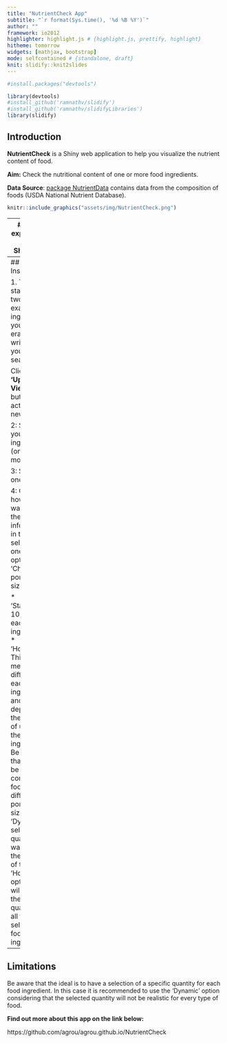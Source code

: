 ```yaml
---
title: "NutrientCheck App"
subtitle: "`r format(Sys.time(), '%d %B %Y')`"
author: ""
framework: io2012
highlighter: highlight.js # {highlight.js, prettify, highlight}
hitheme: tomorrow
widgets: [mathjax, bootstrap]
mode: selfcontained # {standalone, draft}
knit: slidify::knit2slides
---  
```


```r
#install.packages("devtools")
```


```r
library(devtools)
#install_github('ramnathv/slidify')
#install_github('ramnathv/slidifyLibraries')
library(slidify)
```

## Introduction 

**NutrientCheck** is a Shiny web application to help you visualize the nutrient content of food.
  
**Aim:** Check the nutritional content of one or more food ingredients. 

**Data Source**: [package NutrientData](https://github.com/56north/NutrientData) contains data from the composition of foods (USDA National Nutrient Database). 


```r
knitr::include_graphics("assets/img/NutrientCheck.png")
```

---
## Brief explanation of the Shiny App

1. Data Processing

Data ('ABBREV') was manipulated to select just some variables (nutrients) as an example. 
A calculation for the nutrient content of household portions was added as well as for the quantity inputed by the user.

2. UI/Server

UI has 4 input 'fields' and 1 action button, to update information as the input changes. 
Server defines how the plot and the table are presented, with conditions to filter observations or calculate new data, dependent on the user input.

3. App Interface

Allows the user to choose between visualizing nutrient content of 1 or more foods, for **standard portion sizes** or for **household portion size** or even for a self input, that I called **dynamic portion size**.

---
## Instructions

1. The app starts with two examples of ingredients, you can erase it and write down your own search. 

Click on **'Update View'** button to activate new display.

2: Select your food ingredient (one or more)

3: Select one nutrient

4: Choose how you want to see the information in the plot, selecting one of the 3 options of 'Choose a portion size':

* 'Standard': 100g for each ingredient. 
* 'Household': This measure is different for each food ingredient and depends on the purpose of use for the ingredient. Be aware that you will be comparing food for different portion sizes.
* 'Dynamic': select the quantity you want but, on the opposite of the 'Household' option, this will define the same quantity for all the selected food ingredients. 

---
## Limitations 

Be aware that the ideal is to have a selection of a specific quantity for each food ingredient. In this case it is recommended to use the 'Dynamic' option considering
that the selected quantity will not be realistic for every type of food.

**Find out more about this app on the link below:**

https://github.com/agrou/agrou.github.io/NutrientCheck

